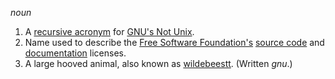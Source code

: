 ''noun''

#A [[recursive acronym]] for [[w:GNU|GNU's Not Unix]].
#Name used to describe the [[w:Free Software Foundation|Free Software Foundation's]] [[source code]] and [[document]]ation licenses.
#A large hooved animal, also known as [[wildebeestt]]. (Written ''gnu''.)